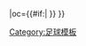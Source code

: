 {{fb team |t=-{zh-hans:法尔科克;zh-hk:福爾柯克}- |tan=法尔科克足球俱乐部 |tc=SCO |abb={{#if:{{{abb|}}}|FLK{{0}}}} |oc={{#if:{{{oc|}}}|{{{oc}}} }} }}<!--
--><noinclude>[[Category:足球模板]]</noinclude>